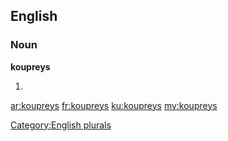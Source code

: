 ==English==

===Noun===
'''koupreys'''

# {{plural of|[[kouprey]]}}

[[Category:English plurals]]

[[ar:koupreys]]
[[fr:koupreys]]
[[ku:koupreys]]
[[my:koupreys]]
